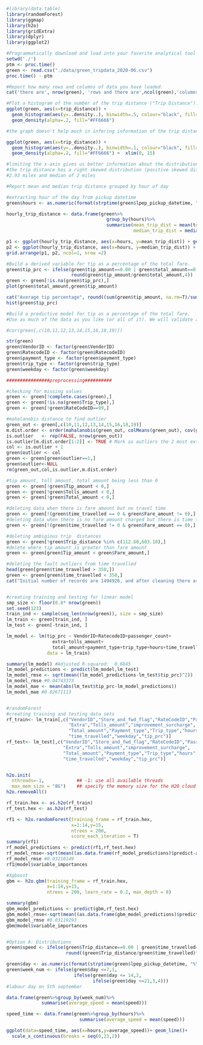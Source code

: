 ```r
#library(data.table)
library(randomForest)
library(ggmap)
library(h2o)
library(gridExtra)
library(dplyr)
library(ggplot2)

```

```r

#Programmatically download and load into your favorite analytical tool the trip data for September 2015.
setwd('./')
ptm <- proc.time()
green <- read.csv("./data/green_tripdata_2020-06.csv")
proc.time() - ptm

#Report how many rows and columns of data you have loaded.
cat('there are', nrow(green), 'rows and there are',ncol(green),'columns')


```


```r

#Plot a histogram of the number of the trip distance ("Trip Distance").
ggplot(green, aes(x=trip_distance)) + 
  geom_histogram(aes(y=..density..), binwidth=.5, colour="black", fill="white") +
  geom_density(alpha=.2, fill="#FF6666")


```

```r

#the graph doesn't help much in infering information of the trip distance

ggplot(green, aes(x=trip_distance)) + 
  geom_histogram(aes(y=..density..), binwidth=.1, colour="black", fill="white") +
  geom_density(alpha=.2, fill="#FF6666") +  xlim(0, 15)

#limiting the x-axis gives us better information about the distribution of trip distance
#the trip distance has a right skewed distribution (positive skewed distribution) with mean trip distance of
#2.93 miles and median of 2 miles

```

```r
#Report mean and median trip distance grouped by hour of day

#extracting hour of the day from pickup datetime
green$hours <- as.numeric(format(strptime(green$lpep_pickup_datetime, "%Y-%m-%d %H:%M:%S"),"%H"))

hourly_trip_distance <- data.frame(green%>%
                                     group_by(hours)%>%
                                     summarise(mean_trip_dist = mean(trip_distance, na.rm = TRUE),
                                               median_trip_dist = median(trip_distance, na.rm = TRUE)))

p1 <- ggplot(hourly_trip_distance, aes(x=hours, y=mean_trip_dist)) + geom_bar(stat = "identity") 
p2 <- ggplot(hourly_trip_distance, aes(x=hours, y=median_trip_dist)) + geom_bar(stat = "identity") 
grid.arrange(p1, p2, ncol=1, nrow =2)


```

```r
#Build a derived variable for tip as a percentage of the total fare.
green$tip_prc <- ifelse(green$tip_amount==0.00 | green$total_amount==0.00 , 0.00,
                        round(green$tip_amount/green$total_amount,4))
green <- green[!is.na(green$tip_prc),]
plot(green$total_amount,green$tip_amount)

cat("Average tip percentage", round((sum(green$tip_amount, na.rm=T)/sum(green$total_amount,na.rm=T)),5)*100,"%")
hist(green$tip_prc)

#Build a predictive model for tip as a percentage of the total fare. 
#Use as much of the data as you like (or all of it). We will validate a sample.

```

```r
  
#cor(green[,c(10,11,12,13,14,15,16,18,19)])

str(green)
green$VendorID <- factor(green$VendorID)
green$RatecodeID <- factor(green$RatecodeID)
green$payment_type <- factor(green$payment_type)
green$trip_type <- factor(green$trip_type)
green$weekday <- factor(green$weekday)

```

```r
################preprocessing##########

#checking for missing values
green <- green[!complete.cases(green),]
green <- green[!is.na(green$Trip_type),]
green <- green[!green$RateCodeID==99,]

#mahalanobis distance to find outlier
green_out <- green[,c(10,11,12,13,14,15,16,18,19)]
m.dist.order <- order(mahalanobis(green_out, colMeans(green_out), cov(green_out)), decreasing=TRUE)
is.outlier   <- rep(FALSE, nrow(green_out))
is.outlier[m.dist.order[1:2]] <- TRUE # Mark as outliers the 2 most extreme points
col <- is.outlier + 1
green$outlier <- col
green <- green[green$outlier==1,]
green$outlier<-NULL
rm(green_out,col,is.outlier,m.dist.order)

#tip amount, toll amount, total_amount being less than 0
green <- green[!green$Tip_amount < 0,]
green <- green[!green$Tolls_amount < 0,]
green <- green[!green$Total_amount < 0,]

#deleting data when there is fare amount but no travel time
green <- green[!(green$time_travelled == 0 & green$Fare_amount != 0),]
#deleting data when there is no fare amount charged but there is time travelled
green <- green[!(green$time_travelled != 0 & green$Fare_amount == 0),]

#deleting ambigious trip  distances
green <- green[!green$Trip_distance %in% c(112.60,603.10),]
#delete where tip amount is greater than fare amount
green <- green[green$Tip_amount < green$Fare_amount,]

#deleting the fault outliers from time travelled 
head(green[green$time_travelled > 350,])
green <- green[green$time_travelled < 350,]
cat("Initial number of records are 1494926, and after cleaning there are", nrow(green),"records")


#creating training and testing for linear model
smp_size <- floor(0.8* nrow(green))
set.seed(123)
train_ind <- sample(seq_len(nrow(green)), size = smp_size)
lm_train <- green[train_ind, ]
lm_test <- green[-train_ind, ]

lm_model <- lm(tip_prc ~ VendorID+RatecodeID+passenger_count+
                 extra+tolls_amount+
                 total_amount+payment_type+trip_type+hours+time_travelled+weekday, 
               data = lm_train)

summary(lm_model) #Adjusted R-squared:  0.6845 
lm_model_predictions <- predict(lm_model,lm_test)
lm_model_rmse <- sqrt(mean((lm_model_predictions-lm_test$tip_prc)^2)) 
lm_model_rmse #0.04743373
lm_model_mae <- mean(abs(lm_test$tip_prc-lm_model_predictions)) 
lm_model_mae #0.02671113


#randomForest
#creating training and testing data sets
rf_train<- lm_train[,c("VendorID","Store_and_fwd_flag","RateCodeID","Passenger_count",
                       "Extra","Tolls_amount","improvement_surcharge",
                       "Total_amount","Payment_type","Trip_type","hours",
                       "time_travelled","weekday","tip_prc")]
rf_test<- lm_test[,c("VendorID","Store_and_fwd_flag","RateCodeID","Passenger_count",
                     "Extra","Tolls_amount","improvement_surcharge",
                     "Total_amount","Payment_type","Trip_type","hours",
                     "time_travelled","weekday","tip_prc")]


h2o.init(
  nthreads=-1,            ## -1: use all available threads
  max_mem_size = "8G")    ## specify the memory size for the H2O cloud
h2o.removeAll()

rf_train.hex <- as.h2o(rf_train)
rf_test.hex <- as.h2o(rf_test)

rf1 <- h2o.randomForest(training_frame = rf_train.hex,
                        x=1:14,y=15,                      
                        ntrees = 200,                  
                        score_each_iteration = T)
summary(rf1) 
rf_model_predictions <- predict(rf1,rf_test.hex)
rf_model_rmse<-sqrt(mean((as.data.frame(rf_model_predictions)$predict-as.data.frame(rf_test.hex)$tip_prc)^2)) 
rf_model_rmse #0.03210149
rf1@model$variable_importances

#Xgboost
gbm <- h2o.gbm(training_frame = rf_train.hex,
               x=1:14,y=15,                      
               ntrees = 200, learn_rate = 0.2, max_depth = 8)

summary(gbm) 
gbm_model_predictions <- predict(gbm,rf_test.hex)
gbm_model_rmse<-sqrt(mean((as.data.frame(gbm_model_predictions)$predict-as.data.frame(rf_test.hex)$tip_prc)^2)) 
gbm_model_rmse #0.03119293
gbm@model$variable_importances


#Option A: Distributions
green$speed <- ifelse(green$Trip_distance==0.00 | green$time_travelled==0.00 ,0.00,
                      round((green$Trip_distance/green$time_travelled)*60,4))

green$day <- as.numeric(format(strptime(green$lpep_pickup_datetime, "%Y-%m-%d %H:%M:%S"),"%d"))
green$week_num <- ifelse(green$day <=7,1,
                         ifelse(green$day <= 14,2,
                                ifelse(green$day <=21,3,4)))
#labour day on 5th september

data.frame(green%>%group_by(week_num)%>%
             summarise(average_speed = mean(speed)))

speed_time <- data.frame(green%>%group_by(hours)%>%
                           summarise(average_speed = mean(speed)))

ggplot(data=speed_time, aes(x=hours,y=average_speed))+ geom_line()+
  scale_x_continuous(breaks = seq(0,23,2))


```